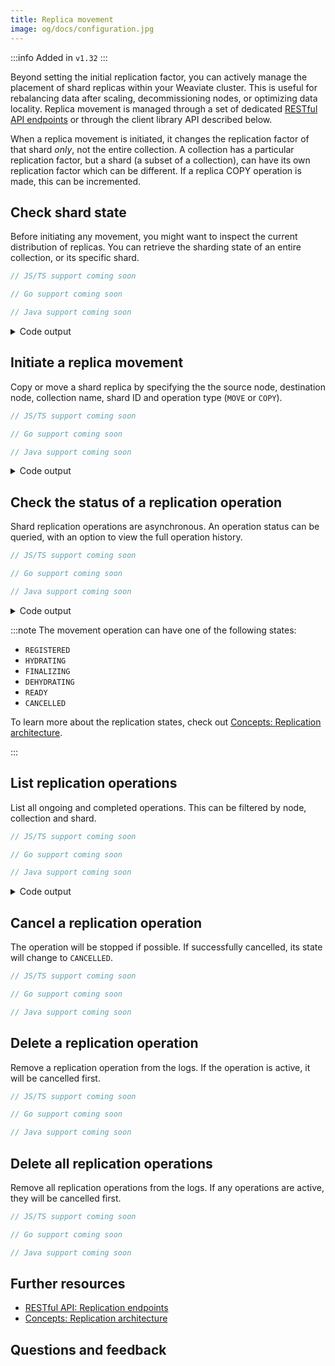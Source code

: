 ```yaml
---
title: Replica movement
image: og/docs/configuration.jpg
---
```


:::info Added in `v1.32`
:::

Beyond setting the initial replication factor, you can actively manage the placement of shard replicas within your Weaviate cluster. This is useful for rebalancing data after scaling, decommissioning nodes, or optimizing data locality. Replica movement is managed through a set of dedicated [RESTful API endpoints](/docs/weaviate/api/rest.md) or through the client library API described below.

When a replica movement is initiated, it changes the replication factor of that shard *only*, not the entire collection. A collection has a particular replication factor, but a shard (a subset of a collection), can have its own replication factor which can be different. If a replica COPY operation is made, this can be incremented.

## Check shard state

Before initiating any movement, you might want to inspect the current distribution of replicas. You can retrieve the sharding state of an entire collection, or its specific shard.


<Tabs groupId="languages">
  <TabItem value="py" label="Python Client v4">
    <FilteredTextBlock
      text={PyCode}
      startMarker="# START CheckShardingState"
      endMarker="# END CheckShardingState"
      language="py"
    />
  </TabItem>
  <TabItem value="js" label="JS/TS Client v3">

```typescript
// JS/TS support coming soon
```

</TabItem>
<TabItem value="go" label="Go">

```go
// Go support coming soon
```

</TabItem>
<TabItem value="java" label="Java">

```java
// Java support coming soon
```

</TabItem>
</Tabs>

<details>
  <summary>Code output</summary>

```
Shards in 'MyReplicatedDocCollection': ['0QK7V2bbAHQ2', 'arxzWNklLIU7', 'w5OcBGbNvRt4']
Nodes for shard '0QK7V2bbAHQ2': ['node3', 'node1']
Nodes for shard 'arxzWNklLIU7': ['node1', 'node2']
Nodes for shard 'w5OcBGbNvRt4': ['node2', 'node3']
```

</details>

## Initiate a replica movement

Copy or move a shard replica by specifying the the source node, destination node, collection name, shard ID and operation type (`MOVE` or `COPY`).

<Tabs groupId="languages">
<TabItem value="py" label="Python Client v4">
<FilteredTextBlock
text={PyCode}
startMarker="# START ReplicateShard"
endMarker="# END ReplicateShard"
language="py"
/>
</TabItem>
<TabItem value="js" label="JS/TS Client v3">

```typescript
// JS/TS support coming soon
```

</TabItem>
<TabItem value="go" label="Go">

```go
// Go support coming soon
```

</TabItem>
<TabItem value="java" label="Java">

```java
// Java support coming soon
```

</TabItem>
</Tabs>

<details>
  <summary>Code output</summary>

```
Replication initiated, ID: 32536c0e-09e1-4ea1-a2c5-e85af10a9d58
```

</details>

## Check the status of a replication operation

Shard replication operations are asynchronous. An operation status can be queried, with an option to view the full operation history.

<Tabs groupId="languages">
<TabItem value="py" label="Python Client v4">
<FilteredTextBlock
text={PyCode}
startMarker="# START CheckOperationStatus"
endMarker="# END CheckOperationStatus"
language="py"
/>
</TabItem>
<TabItem value="js" label="JS/TS Client v3">

```typescript
// JS/TS support coming soon
```

</TabItem>
<TabItem value="go" label="Go">

```go
// Go support coming soon
```

</TabItem>
<TabItem value="java" label="Java">

```java
// Java support coming soon
```

</TabItem>
</Tabs>

<details>
  <summary>Code output</summary>

```
Status for f771aae1-f3c4-4fac-bae6-90597e8c70bd: ReplicateOperationStatus(state=<ReplicateOperationState.FINALIZING: 'FINALIZING'>, errors=[])
History for f771aae1-f3c4-4fac-bae6-90597e8c70bd: [ReplicateOperationStatus(state=<ReplicateOperationState.REGISTERED: 'REGISTERED'>, errors=[]), ReplicateOperationStatus(state=<ReplicateOperationState.HYDRATING: 'HYDRATING'>, errors=[])]
```

</details>

:::note
The movement operation can have one of the following states:

- `REGISTERED`
- `HYDRATING`
- `FINALIZING`
- `DEHYDRATING`
- `READY`
- `CANCELLED`

To learn more about the replication states, check out [Concepts: Replication architecture](/docs/weaviate/concepts/replication-architecture/consistency.md#replica-movement).

:::

## List replication operations

List all ongoing and completed operations. This can be filtered by node, collection and shard.

<Tabs groupId="languages">
<TabItem value="py" label="Python Client v4">
<FilteredTextBlock
text={PyCode}
startMarker="# START ListReplicationOperations"
endMarker="# END ListReplicationOperations"
language="py"
/>
</TabItem>
<TabItem value="js" label="JS/TS Client v3">

```typescript
// JS/TS support coming soon
```

</TabItem>
<TabItem value="go" label="Go">

```go
// Go support coming soon
```

</TabItem>
<TabItem value="java" label="Java">

```java
// Java support coming soon
```

</TabItem>
</Tabs>

<details>
  <summary>Code output</summary>

```
Total replication operations: 1
Filtered operations for collection 'MyReplicatedDocCollection' on 'node3': 1
```

</details>

## Cancel a replication operation

The operation will be stopped if possible. If successfully cancelled, its state will change to `CANCELLED`.

<Tabs groupId="languages">
<TabItem value="py" label="Python Client v4">
<FilteredTextBlock
text={PyCode}
startMarker="# START CancelOperation"
endMarker="# END CancelOperation"
language="py"
/>
</TabItem>
<TabItem value="js" label="JS/TS Client v3">

```typescript
// JS/TS support coming soon
```

</TabItem>
<TabItem value="go" label="Go">

```go
// Go support coming soon
```

</TabItem>
<TabItem value="java" label="Java">

```java
// Java support coming soon
```

</TabItem>
</Tabs>

## Delete a replication operation

Remove a replication operation from the logs. If the operation is active, it will be cancelled first.

<Tabs groupId="languages">
<TabItem value="py" label="Python Client v4">
<FilteredTextBlock
text={PyCode}
startMarker="# START DeleteOperationRecord"
endMarker="# END DeleteOperationRecord"
language="py"
/>
</TabItem>
<TabItem value="js" label="JS/TS Client v3">

```typescript
// JS/TS support coming soon
```

</TabItem>
<TabItem value="go" label="Go">

```go
// Go support coming soon
```

</TabItem>
<TabItem value="java" label="Java">

```java
// Java support coming soon
```

</TabItem>
</Tabs>

## Delete all replication operations

Remove all replication operations from the logs. If any operations are active, they will be cancelled first.

<Tabs groupId="languages">
<TabItem value="py" label="Python Client v4">
<FilteredTextBlock
text={PyCode}
startMarker="# START DeleteAllOperationRecords"
endMarker="# END DeleteAllOperationRecords"
language="py"
/>
</TabItem>
<TabItem value="js" label="JS/TS Client v3">

```typescript
// JS/TS support coming soon
```

</TabItem>
<TabItem value="go" label="Go">

```go
// Go support coming soon
```

</TabItem>
<TabItem value="java" label="Java">

```java
// Java support coming soon
```

</TabItem>
</Tabs>

## Further resources

- [RESTful API: Replication endpoints](/docs/weaviate/api/rest.md)
- [Concepts: Replication architecture](/docs/weaviate/concepts/replication-architecture/consistency.md#replica-movement)

## Questions and feedback


<DocsFeedback />
